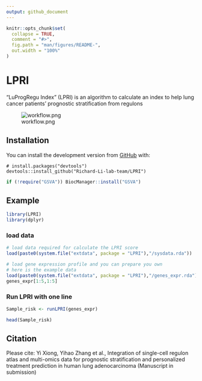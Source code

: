 ```yaml
---
output: github_document
---
```


<!-- README.md is generated from README.Rmd. Please edit that file -->

```r
knitr::opts_chunk$set(
  collapse = TRUE,
  comment = "#>",
  fig.path = "man/figures/README-",
  out.width = "100%"
)
```

# LPRI

<!-- badges: start -->
<!-- badges: end -->

“LuProgRegu Index” (LPRI) is an algorithm to calculate an index to help lung cancer patients’ prognostic stratification from regulons

![workflow.png](https://github.com/Richard-Li-lab-team/LPRI/blob/master/img/workflow.png?raw=true)

## Installation

You can install the development version from [GitHub](https://github.com/) with:

```
# install.packages("devtools")
devtools::install_github("Richard-Li-lab-team/LPRI")
```
```r
if (!require("GSVA")) BiocManager::install("GSVA")
```

## Example
```r
library(LPRI)
library(dplyr)
```
### load data
```r
# load data required for calculate the LPRI score
load(paste0(system.file("extdata", package = "LPRI"),"/sysdata.rda"))
```
```r
# load gene expression profile and you can prepare you own
# here is the example data
load(paste0(system.file("extdata", package = "LPRI"),"/genes_expr.rda"))
genes_expr[1:5,1:5]
```

### Run LPRI with one line
```r
Sample_risk <- runLPRI(genes_expr)
```
```r
head(Sample_risk)
```

## Citation
Please cite:
Yi Xiong, Yihao Zhang et al., Integration of single-cell regulon atlas and multi-omics data for prognostic stratification and personalized treatment prediction in human lung adenocarcinoma (Manuscript in submission)
